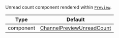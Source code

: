Unread count component rendered within [`Preview`](../../../../ui-components/channel-list/channel-preview-messenger.mdx).

| Type      | Default                                                                                              |
| --------- | ---------------------------------------------------------------------------------------------------- |
| component | [ChannelPreviewUnreadCount](../../../../ui-components/channel-list/channel-preview-unread-count.mdx) |

